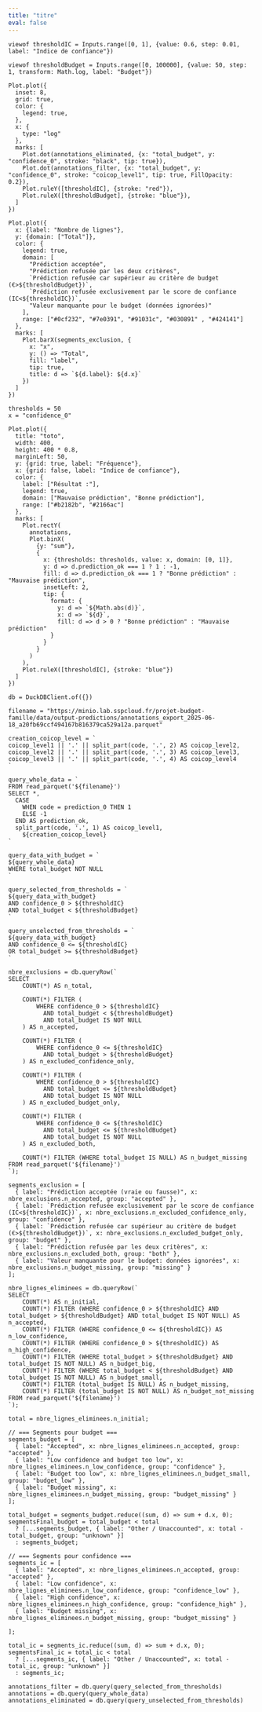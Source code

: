 ```yaml
---
title: "titre"
eval: false
---
```



```ojs
viewof thresholdIC = Inputs.range([0, 1], {value: 0.6, step: 0.01, label: "Indice de confiance"})
```

```ojs
viewof thresholdBudget = Inputs.range([0, 100000], {value: 50, step: 1, transform: Math.log, label: "Budget"})
```

```ojs
Plot.plot({
  inset: 8,
  grid: true,
  color: {
    legend: true,
  },
  x: {
    type: "log"
  },
  marks: [
    Plot.dot(annotations_eliminated, {x: "total_budget", y: "confidence_0", stroke: "black", tip: true}),
    Plot.dot(annotations_filter, {x: "total_budget", y: "confidence_0", stroke: "coicop_level1", tip: true, FillOpacity: 0.2}),
    Plot.ruleY([thresholdIC], {stroke: "red"}),
    Plot.ruleX([thresholdBudget], {stroke: "blue"}),
  ]
})
```

```ojs
Plot.plot({
  x: {label: "Nombre de lignes"},
  y: {domain: ["Total"]},
  color: {
    legend: true,
    domain: [
      "Prédiction acceptée",
      "Prédiction refusée par les deux critères",
      `Prédiction refusée car supérieur au critère de budget (€>${thresholdBudget})`,
      `Prédiction refusée exclusivement par le score de confiance (IC<${thresholdIC})`,
      "Valeur manquante pour le budget (données ignorées)"
    ],
    range: ["#0cf232", "#7e0391", "#91031c", "#030891" , "#424141"]
  },
  marks: [
    Plot.barX(segments_exclusion, {
      x: "x",
      y: () => "Total",
      fill: "label",
      tip: true,
      title: d => `${d.label}: ${d.x}`
    })
  ]
})
```


```ojs
thresholds = 50
x = "confidence_0"
```

```ojs
Plot.plot({
  title: "toto",
  width: 400,
  height: 400 * 0.8,
  marginLeft: 50,
  y: {grid: true, label: "Fréquence"},
  x: {grid: false, label: "Indice de confiance"},
  color: {
    label: ["Résultat :"],
    legend: true,
    domain: ["Mauvaise prédiction", "Bonne prédiction"],
    range: ["#b2182b", "#2166ac"]
  },
  marks: [
    Plot.rectY(
      annotations,
      Plot.binX(
        {y: "sum"},
        {
          x: {thresholds: thresholds, value: x, domain: [0, 1]},
          y: d => d.prediction_ok === 1 ? 1 : -1,
          fill: d => d.prediction_ok === 1 ? "Bonne prédiction" : "Mauvaise prédiction",
          insetLeft: 2,
          tip: {
            format: {
              y: d => `${Math.abs(d)}`,
              x: d => `${d}`,
              fill: d => d > 0 ? "Bonne prédiction" : "Mauvaise prédiction"
            }
          }
        }
      )
    ),
    Plot.ruleX([thresholdIC], {stroke: "blue"})
  ]
})
```

<!-----
------>

```ojs
db = DuckDBClient.of({})
```

```ojs
filename = "https://minio.lab.sspcloud.fr/projet-budget-famille/data/output-predictions/annotations_export_2025-06-18_a20fb69ccf494167b816379ca529a12a.parquet"
```

```ojs
creation_coicop_level = `
coicop_level1 || '.' || split_part(code, '.', 2) AS coicop_level2,
coicop_level2 || '.' || split_part(code, '.', 3) AS coicop_level3,
coicop_level3 || '.' || split_part(code, '.', 4) AS coicop_level4
`
```

```ojs
query_whole_data = `
FROM read_parquet('${filename}')
SELECT *,
  CASE
    WHEN code = prediction_0 THEN 1
    ELSE -1
  END AS prediction_ok,
  split_part(code, '.', 1) AS coicop_level1,
    ${creation_coicop_level}
`
```

```ojs
query_data_with_budget = `
${query_whole_data}
WHERE total_budget NOT NULL
`
```

```ojs
query_selected_from_thresholds = `
${query_data_with_budget}
AND confidence_0 > ${thresholdIC}
AND total_budget < ${thresholdBudget}
`
```

```ojs
query_unselected_from_thresholds = `
${query_data_with_budget}
AND confidence_0 <= ${thresholdIC}
OR total_budget >= ${thresholdBudget}
`
```


```ojs
nbre_exclusions = db.queryRow(`
SELECT
    COUNT(*) AS n_total,

    COUNT(*) FILTER (
        WHERE confidence_0 > ${thresholdIC}
          AND total_budget < ${thresholdBudget}
          AND total_budget IS NOT NULL
    ) AS n_accepted,

    COUNT(*) FILTER (
        WHERE confidence_0 <= ${thresholdIC}
          AND total_budget > ${thresholdBudget}
    ) AS n_excluded_confidence_only,

    COUNT(*) FILTER (
        WHERE confidence_0 > ${thresholdIC}
          AND total_budget <= ${thresholdBudget}
          AND total_budget IS NOT NULL
    ) AS n_excluded_budget_only,

    COUNT(*) FILTER (
        WHERE confidence_0 <= ${thresholdIC}
          AND total_budget <= ${thresholdBudget}
          AND total_budget IS NOT NULL
    ) AS n_excluded_both,

    COUNT(*) FILTER (WHERE total_budget IS NULL) AS n_budget_missing
FROM read_parquet('${filename}')
`);
```

```ojs
segments_exclusion = [
  { label: "Prédiction acceptée (vraie ou fausse)", x: nbre_exclusions.n_accepted, group: "accepted" },
  { label: `Prédiction refusée exclusivement par le score de confiance (IC<${thresholdIC})`, x: nbre_exclusions.n_excluded_confidence_only, group: "confidence" },
  { label: `Prédiction refusée car supérieur au critère de budget (€>${thresholdBudget})`, x: nbre_exclusions.n_excluded_budget_only, group: "budget" },
  { label: "Prédiction refusée par les deux critères", x: nbre_exclusions.n_excluded_both, group: "both" },
  { label: "Valeur manquante pour le budget: données ignorées", x: nbre_exclusions.n_budget_missing, group: "missing" }
];
```

```ojs
nbre_lignes_eliminees = db.queryRow(`
SELECT
    COUNT(*) AS n_initial,
    COUNT(*) FILTER (WHERE confidence_0 > ${thresholdIC} AND total_budget > ${thresholdBudget} AND total_budget IS NOT NULL) AS n_accepted,
    COUNT(*) FILTER (WHERE confidence_0 <= ${thresholdIC}) AS n_low_confidence,
    COUNT(*) FILTER (WHERE confidence_0 > ${thresholdIC}) AS n_high_confidence,
    COUNT(*) FILTER (WHERE total_budget > ${thresholdBudget} AND total_budget IS NOT NULL) AS n_budget_big,
    COUNT(*) FILTER (WHERE total_budget < ${thresholdBudget} AND total_budget IS NOT NULL) AS n_budget_small,
    COUNT(*) FILTER (total_budget IS NULL) AS n_budget_missing,
    COUNT(*) FILTER (total_budget IS NOT NULL) AS n_budget_not_missing
FROM read_parquet('${filename}')
`);
```

<!-------------------
Data pour barplot
-------------------->

```ojs
total = nbre_lignes_eliminees.n_initial;

// === Segments pour budget ===
segments_budget = [
  { label: "Accepted", x: nbre_lignes_eliminees.n_accepted, group: "accepted" },
  { label: "Low confidence and budget too low", x: nbre_lignes_eliminees.n_low_confidence, group: "confidence" },
  { label: "Budget too low", x: nbre_lignes_eliminees.n_budget_small, group: "budget_low" },
  { label: "Budget missing", x: nbre_lignes_eliminees.n_budget_missing, group: "budget_missing" }
];

total_budget = segments_budget.reduce((sum, d) => sum + d.x, 0);
segmentsFinal_budget = total_budget < total
  ? [...segments_budget, { label: "Other / Unaccounted", x: total - total_budget, group: "unknown" }]
  : segments_budget;

// === Segments pour confidence ===
segments_ic = [
  { label: "Accepted", x: nbre_lignes_eliminees.n_accepted, group: "accepted" },
  { label: "Low confidence", x: nbre_lignes_eliminees.n_low_confidence, group: "confidence_low" },
  { label: "High confidence", x: nbre_lignes_eliminees.n_high_confidence, group: "confidence_high" },
  { label: "Budget missing", x: nbre_lignes_eliminees.n_budget_missing, group: "budget_missing" }

];

total_ic = segments_ic.reduce((sum, d) => sum + d.x, 0);
segmentsFinal_ic = total_ic < total
  ? [...segments_ic, { label: "Other / Unaccounted", x: total - total_ic, group: "unknown" }]
  : segments_ic;
```


```ojs
annotations_filter = db.query(query_selected_from_thresholds)
annotations = db.query(query_whole_data)
annotations_eliminated = db.query(query_unselected_from_thresholds)
```
